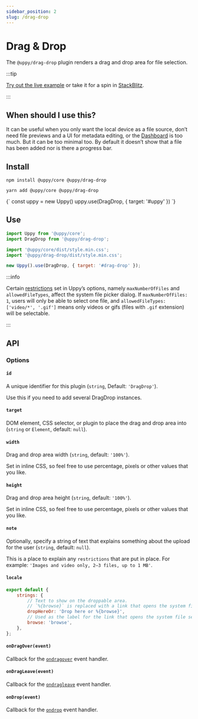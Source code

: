 ```yaml
---
sidebar_position: 2
slug: /drag-drop
---
```




# Drag & Drop

The `@uppy/drag-drop` plugin renders a drag and drop area for file selection.

:::tip

[Try out the live example](/examples) or take it for a spin in
[StackBlitz](https://stackblitz.com/edit/vitejs-vite-yzbujq?file=main.js/g).

:::

## When should I use this?

It can be useful when you only want the local device as a file source, don’t
need file previews and a UI for metadata editing, or the
[Dashboard](/docs/dashboard/) is too much. But it can be too minimal too. By
default it doesn’t show that a file has been added nor is there a progress bar.

## Install

<Tabs>
  <TabItem value="npm" label="NPM" default>

```shell
npm install @uppy/core @uppy/drag-drop
```

  </TabItem>

  <TabItem value="yarn" label="Yarn">

```shell
yarn add @uppy/core @uppy/drag-drop
```

  </TabItem>

  <TabItem value="cdn" label="CDN">
    <UppyCdnExample>
      {`
        const uppy = new Uppy()
        uppy.use(DragDrop, { target: '#uppy' })
      `}
    </UppyCdnExample>
  </TabItem>
</Tabs>

## Use

```js showLineNumbers
import Uppy from '@uppy/core';
import DragDrop from '@uppy/drag-drop';

import '@uppy/core/dist/style.min.css';
import '@uppy/drag-drop/dist/style.min.css';

new Uppy().use(DragDrop, { target: '#drag-drop' });
```

:::info

Certain [restrictions](/docs/uppy#restrictions) set in Uppy’s options, namely
`maxNumberOfFiles` and `allowedFileTypes`, affect the system file picker dialog.
If `maxNumberOfFiles: 1`, users will only be able to select one file, and
`allowedFileTypes: ['video/*', '.gif']` means only videos or gifs (files with
`.gif` extension) will be selectable.

:::

## API

### Options

#### `id`

A unique identifier for this plugin (`string`, Default: `'DragDrop'`).

Use this if you need to add several DragDrop instances.

#### `target`

DOM element, CSS selector, or plugin to place the drag and drop area into
(`string` or `Element`, default: `null`).

#### `width`

Drag and drop area width (`string`, default: `'100%'`).

Set in inline CSS, so feel free to use percentage, pixels or other values that
you like.

#### `height`

Drag and drop area height (`string`, default: `'100%'`).

Set in inline CSS, so feel free to use percentage, pixels or other values that
you like.

#### `note`

Optionally, specify a string of text that explains something about the upload
for the user (`string`, default: `null`).

This is a place to explain any `restrictions` that are put in place. For
example: `'Images and video only, 2–3 files, up to 1 MB'`.

#### `locale`

```js
export default {
	strings: {
		// Text to show on the droppable area.
		// `%{browse}` is replaced with a link that opens the system file selection dialog.
		dropHereOr: 'Drop here or %{browse}',
		// Used as the label for the link that opens the system file selection dialog.
		browse: 'browse',
	},
};
```

#### `onDragOver(event)`

Callback for the [`ondragover`][ondragover] event handler.

#### `onDragLeave(event)`

Callback for the [`ondragleave`][ondragleave] event handler.

#### `onDrop(event)`

Callback for the [`ondrop`][ondrop] event handler.

[ondragover]:
	https://developer.mozilla.org/en-US/docs/Web/API/GlobalEventHandlers/ondragover
[ondragleave]:
	https://developer.mozilla.org/en-US/docs/Web/API/GlobalEventHandlers/ondragleave
[ondrop]:
	https://developer.mozilla.org/en-US/docs/Web/API/GlobalEventHandlers/ondrop
